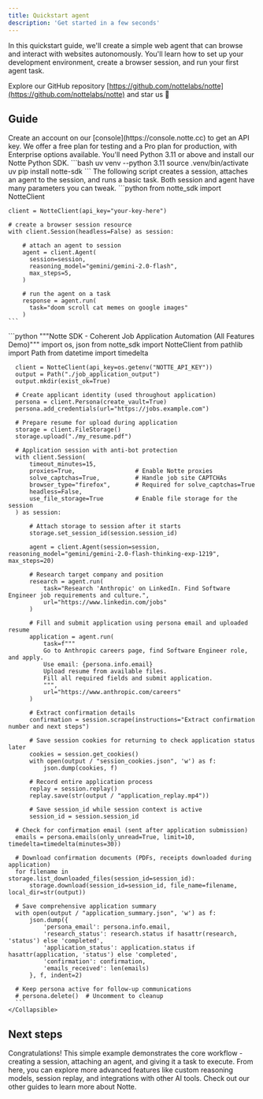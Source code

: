 ```yaml
---
title: Quickstart agent
description: 'Get started in a few seconds'
---
```


In this quickstart guide, we'll create a simple web agent that can browse and interact with websites autonomously. You'll learn how to set up your development environment, create a browser session, and run your first agent task.

<Tip>Explore our GitHub repository [https://github.com/nottelabs/notte](https://github.com/nottelabs/notte) and star us 🌟</Tip>

## Guide
<Steps>
  <Step title="Get an API key from the console">
    Create an account on our [console](https://console.notte.cc) to get an API key. We offer a free plan for testing and a Pro plan for production, with Enterprise options available.
  </Step>
  <Step title="Install prerequisites">
    You'll need Python 3.11 or above and install our Notte Python SDK.
    ```bash
    uv venv --python 3.11
    source .venv/bin/activate
    uv pip install notte-sdk
    ```
  </Step>
  <Step title="Run your first agent">
    The following script creates a session, attaches an agent to the session, and runs a basic task. Both session and agent have many parameters you can tweak.
    ```python
    from notte_sdk import NotteClient

    client = NotteClient(api_key="your-key-here")

    # create a browser session resource
    with client.Session(headless=False) as session:

        # attach an agent to session
        agent = client.Agent(
          session=session,
          reasoning_model="gemini/gemini-2.0-flash",
          max_steps=5,
        )

        # run the agent on a task
        response = agent.run(
          task="doom scroll cat memes on google images"
        )
    ```
  </Step>
  <Step title="Advanced Script">
    <Collapsible title="Show advanced script with full tooling">
      ```python
      """Notte SDK - Coherent Job Application Automation (All Features Demo)"""
      import os, json
      from notte_sdk import NotteClient
      from pathlib import Path
      from datetime import timedelta

      client = NotteClient(api_key=os.getenv("NOTTE_API_KEY"))
      output = Path("./job_application_output")
      output.mkdir(exist_ok=True)

      # Create applicant identity (used throughout application)
      persona = client.Persona(create_vault=True)
      persona.add_credentials(url="https://jobs.example.com")

      # Prepare resume for upload during application
      storage = client.FileStorage()
      storage.upload("./my_resume.pdf")

      # Application session with anti-bot protection
      with client.Session(
          timeout_minutes=15,
          proxies=True,                 # Enable Notte proxies
          solve_captchas=True,          # Handle job site CAPTCHAs
          browser_type="firefox",       # Required for solve_captchas=True
          headless=False,
          use_file_storage=True         # Enable file storage for the session
      ) as session:

          # Attach storage to session after it starts
          storage.set_session_id(session.session_id)

          agent = client.Agent(session=session, reasoning_model="gemini/gemini-2.0-flash-thinking-exp-1219", max_steps=20)

          # Research target company and position
          research = agent.run(
              task="Research 'Anthropic' on LinkedIn. Find Software Engineer job requirements and culture.",
              url="https://www.linkedin.com/jobs"
          )

          # Fill and submit application using persona email and uploaded resume
          application = agent.run(
              task=f"""
              Go to Anthropic careers page, find Software Engineer role, and apply.
              Use email: {persona.info.email}
              Upload resume from available files.
              Fill all required fields and submit application.
              """,
              url="https://www.anthropic.com/careers"
          )

          # Extract confirmation details
          confirmation = session.scrape(instructions="Extract confirmation number and next steps")

          # Save session cookies for returning to check application status later
          cookies = session.get_cookies()
          with open(output / "session_cookies.json", 'w') as f:
              json.dump(cookies, f)

          # Record entire application process
          replay = session.replay()
          replay.save(str(output / "application_replay.mp4"))

          # Save session_id while session context is active
          session_id = session.session_id

      # Check for confirmation email (sent after application submission)
      emails = persona.emails(only_unread=True, limit=10, timedelta=timedelta(minutes=30))

      # Download confirmation documents (PDFs, receipts downloaded during application)
      for filename in storage.list_downloaded_files(session_id=session_id):
          storage.download(session_id=session_id, file_name=filename, local_dir=str(output))

      # Save comprehensive application summary
      with open(output / "application_summary.json", 'w') as f:
          json.dump({
              'persona_email': persona.info.email,
              'research_status': research.status if hasattr(research, 'status') else 'completed',
              'application_status': application.status if hasattr(application, 'status') else 'completed',
              'confirmation': confirmation,
              'emails_received': len(emails)
          }, f, indent=2)

      # Keep persona active for follow-up communications
      # persona.delete()  # Uncomment to cleanup
      ```
    </Collapsible>
  </Step>
</Steps>

## Next steps
Congratulations! This simple example demonstrates the core workflow - creating a session, attaching an agent, and giving it a task to execute. From here, you can explore more advanced features like custom reasoning models, session replay, and integrations with other AI tools. Check out our other guides to learn more about Notte.

